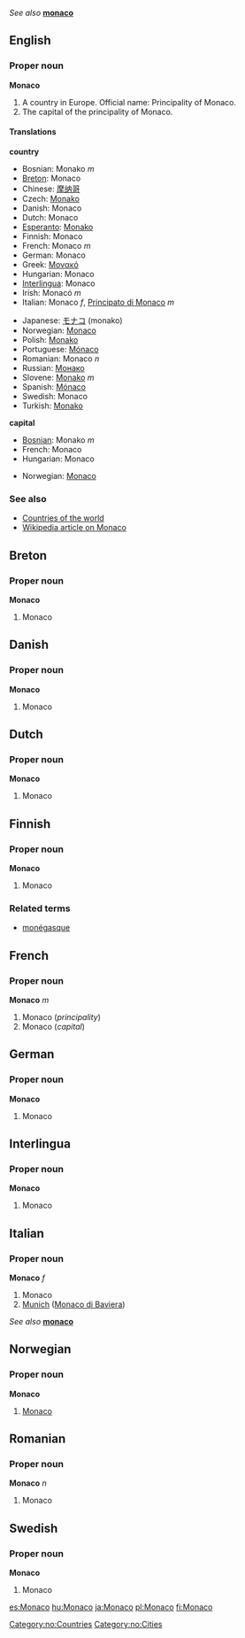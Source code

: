 ''See also'' '''[[monaco]]'''

==English==
===Proper noun===
'''Monaco'''

#<!--DefA-->A country in Europe. Official name: Principality of Monaco.
#<!--DefB-->The capital of the principality of Monaco.

====Translations====

<!--DefA-->'''country'''
{{top}}
<!--Put translations for languages from A to I here-->
*Bosnian: Monako ''m''
*[[Breton]]: Monaco
*Chinese: [[摩纳哥]]
*Czech: [[Monako]]
*Danish: Monaco
*Dutch: Monaco
*[[Esperanto]]: [[Monako]]
*Finnish: Monaco
*French: Monaco ''m''
*German: Monaco
*Greek: [[Μονακό]]
*Hungarian: Monaco
*[[Interlingua]]: Monaco
*Irish: Monacó ''m''
*Italian: Monaco ''f'', [[Principato di Monaco]] ''m''
{{mid}}
<!--Put translations for languages from J to Z here-->
*Japanese: [[モナコ]] (monako)
*Norwegian: [[#Norwegian|Monaco]]
*Polish: [[Monako]]
*Portuguese: [[Mónaco]]
*Romanian: Monaco ''n''
*Russian: [[Монако]]
*Slovene: [[Monako]] ''m''
*Spanish: [[Mónaco]]
*Swedish: Monaco
*Turkish: [[Monako]]
{{bottom}}

<!--DefB-->'''capital'''
{{top}}
<!--Put translations for languages from A to I here-->
*[[Bosnian]]: Monako ''m''
*French: Monaco
*Hungarian: Monaco
{{mid}}
<!--Put translations for languages from J to Z here-->
*Norwegian: [[#Norwegian|Monaco]]
{{bottom}}

===See also===
*[[Countries of the world]]
*[[w:Monaco|Wikipedia article on Monaco]]

==Breton==
===Proper noun===
'''Monaco'''

#<!--DefA-->Monaco

==Danish==
===Proper noun===
'''Monaco'''

#<!--DefA-->Monaco

==Dutch==
===Proper noun===
'''Monaco'''

#<!--DefA-->Monaco

==Finnish==
===Proper noun===
'''Monaco'''

#<!--DefA-->Monaco

===Related terms===
*[[monégasque]]

==French==
===Proper noun===
'''Monaco''' ''m''

#<!--DefA-->Monaco (''principality'')
#<!--DefB-->Monaco (''capital'')

==German==
===Proper noun===
'''Monaco'''

#<!--DefA-->Monaco

==Interlingua==
===Proper noun===
'''Monaco'''

#<!--DefA-->Monaco

==Italian==
===Proper noun===
'''Monaco''' ''f''

#<!--DefA-->Monaco
#<!--DefC--> [[Munich]] ([[Monaco di Baviera]])

''See also'' '''[[monaco]]'''

==Norwegian==
===Proper noun===
[[Category:no:Countries]]
[[Category:no:Cities]]
'''Monaco'''
#[[#English|Monaco]]

==Romanian==
===Proper noun===
'''Monaco''' ''n''

#<!--DefA-->Monaco

==Swedish==
===Proper noun===
'''Monaco'''

#<!--DefA-->Monaco

[[es:Monaco]]
[[hu:Monaco]]
[[ja:Monaco]]
[[pl:Monaco]]
[[fi:Monaco]]